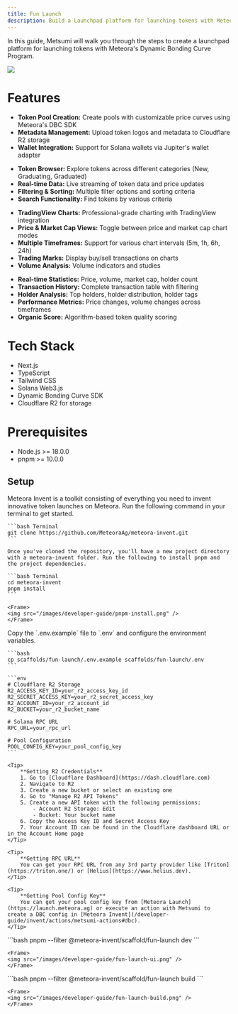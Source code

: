 ```yaml
---
title: Fun Launch
description: Build a Launchpad platform for launching tokens with Meteora's Dynamic Bonding Curve Program in just a few steps
---
```


In this guide, Metsumi will walk you through the steps to create a launchpad platform for launching tokens with Meteora's Dynamic Bonding Curve Program.

<Frame>
  <img src="/images/metsumi/metsumi-banner-2.webp" />
</Frame>

# Features

<CardGroup cols={1}>
  <Card title="Token Launch Platform" icon="rocket" iconType="solid">
    <ul>
      <li><b>Token Pool Creation:</b> Create pools with customizable price curves using Meteora's DBC SDK</li>
      <li><b>Metadata Management:</b> Upload token logos and metadata to Cloudflare R2 storage</li>
      <li><b>Wallet Integration:</b> Support for Solana wallets via Jupiter's wallet adapter</li>
    </ul>
  </Card>
  <Card title="Token Exploration & Discovery" icon="globe" iconType="solid">
    <ul>
      <li><b>Token Browser:</b> Explore tokens across different categories (New, Graduating, Graduated)</li>
      <li><b>Real-time Data:</b> Live streaming of token data and price updates</li>
      <li><b>Filtering & Sorting:</b> Multiple filter options and sorting criteria</li>
      <li><b>Search Functionality:</b> Find tokens by various criteria</li>
    </ul>
  </Card>
  <Card title="Advanced Trading Interface" icon="chart-line" iconType="solid">
    <ul>
      <li><b>TradingView Charts:</b> Professional-grade charting with TradingView integration</li>
      <li><b>Price & Market Cap Views:</b> Toggle between price and market cap chart modes</li>
      <li><b>Multiple Timeframes:</b> Support for various chart intervals (5m, 1h, 6h, 24h)</li>
      <li><b>Trading Marks:</b> Display buy/sell transactions on charts</li>
      <li><b>Volume Analysis:</b> Volume indicators and studies</li>
    </ul>
  </Card>
  <Card title="Token Analytics & Data" icon="database" iconType="solid">
    <ul>
      <li><b>Real-time Statistics:</b> Price, volume, market cap, holder count</li>
      <li><b>Transaction History:</b> Complete transaction table with filtering</li>
      <li><b>Holder Analysis:</b> Top holders, holder distribution, holder tags</li>
      <li><b>Performance Metrics:</b> Price changes, volume changes across timeframes</li>
      <li><b>Organic Score:</b> Algorithm-based token quality scoring</li>
    </ul>
  </Card>
</CardGroup>

# Tech Stack

- Next.js
- TypeScript
- Tailwind CSS
- Solana Web3.js
- Dynamic Bonding Curve SDK
- Cloudflare R2 for storage

# Prerequisites

- Node.js >= 18.0.0
- pnpm >= 10.0.0

## Setup

<Steps>
 <Step title="Clone and Setup Meteora Invent">
    Meteora Invent is a toolkit consisting of everything you need to invent innovative token launches on Meteora. Run the following command in your terminal to get started.

    ```bash Terminal
    git clone https://github.com/MeteoraAg/meteora-invent.git
    ```

    Once you've cloned the repository, you'll have a new project directory with a meteora-invent folder. Run the following to install pnpm and the project dependencies. 

    ```bash Terminal
    cd meteora-invent
    pnpm install
    ```

    <Frame>
    <img src="/images/developer-guide/pnpm-install.png" />
    </Frame>
  </Step>

  <Step title="Setup Environment Variables">
    Copy the `.env.example` file to `.env` and configure the environment variables.

    ```bash
    cp scaffolds/fun-launch/.env.example scaffolds/fun-launch/.env
    ```

    ```env
    # Cloudflare R2 Storage
    R2_ACCESS_KEY_ID=your_r2_access_key_id
    R2_SECRET_ACCESS_KEY=your_r2_secret_access_key
    R2_ACCOUNT_ID=your_r2_account_id
    R2_BUCKET=your_r2_bucket_name

    # Solana RPC URL
    RPC_URL=your_rpc_url

    # Pool Configuration
    POOL_CONFIG_KEY=your_pool_config_key
    ```

    <Tip>
        **Getting R2 Credentials**
        1. Go to [Cloudflare Dashboard](https://dash.cloudflare.com)
        2. Navigate to R2
        3. Create a new bucket or select an existing one
        4. Go to "Manage R2 API Tokens"
        5. Create a new API token with the following permissions:
            - Account R2 Storage: Edit
            - Bucket: Your bucket name
        6. Copy the Access Key ID and Secret Access Key
        7. Your Account ID can be found in the Cloudflare dashboard URL or in the Account Home page
    </Tip>

    <Tip>
        **Getting RPC URL**
        You can get your RPC URL from any 3rd party provider like [Triton](https://triton.one/) or [Helius](https://www.helius.dev).
    </Tip>

    <Tip>
        **Getting Pool Config Key**
        You can get your pool config key from [Meteora Launch](https://launch.meteora.ag) or execute an action with Metsumi to create a DBC config in [Meteora Invent](/developer-guide/invent/actions/metsumi-actions#dbc).
    </Tip>
  </Step>

  <Step title="Start the development server">
    ```bash
    pnpm --filter @meteora-invent/scaffold/fun-launch dev
    ```

    <Frame>
    <img src="/images/developer-guide/fun-launch-ui.png" />
    </Frame>
  </Step>

   <Step title="Build the project">
    ```bash
    pnpm --filter @meteora-invent/scaffold/fun-launch build
    ```

    <Frame>
    <img src="/images/developer-guide/fun-launch-build.png" />
    </Frame>
  </Step>
</Steps>